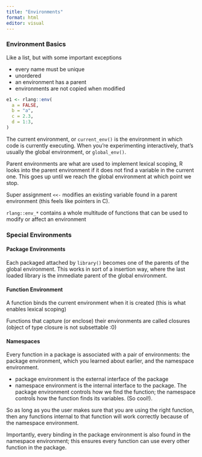 ```yaml
---
title: "Environments"
format: html
editor: visual
---
```


### Environment Basics

Like a list, but with some important exceptions

- every name must be unique
- unordered
- an environment has a parent
- environments are not copied when modified

```r
e1 <- rlang::env(
  a = FALSE,
  b = "a",
  c = 2.3,
  d = 1:3,
)
```

The current environment, or `current_env()` is the environment in which code is currently executing. When you’re experimenting interactively, that’s usually the global environment, or `global_env()`.

Parent environments are what are used to implement lexical scoping, R looks into the parent environment if it does not find a variable in the current one. This goes up until we reach the global environment at which point we stop.

Super assignment `<<-` modifies an existing variable found in a parent environment (this feels like pointers in C).

`rlang::env_*` contains a whole multitude of functions that can be used to modify or affect an environment


### Special Environments

#### Package Environments

Each packaged attached by `library()` becomes one of the parents of the global environment. This works in sort of a insertion way, where the last loaded library is the immediate parent of the global environment.


#### Function Environment

A function binds the current environment when it is created (this is what enables lexical scoping)

Functions that capture (or enclose) their environments are called closures (object of type closure is not subsettable :0)

#### Namespaces

Every function in a package is associated with a pair of environments: the package environment, which you learned about earlier, and the namespace environment.

- package environment is the external interface of the package
- namespace environment is the internal interface to the package. The package environment controls how we find the function; the namespace controls how the function finds its variables. (So cool!).

So as long as you the user makes sure that you are using the right function, then any functions internal to that function will work correctly because of the namespace environment.

Importantly, every binding in the package environment is also found in the namespace environment; this ensures every function can use every other function in the package. 